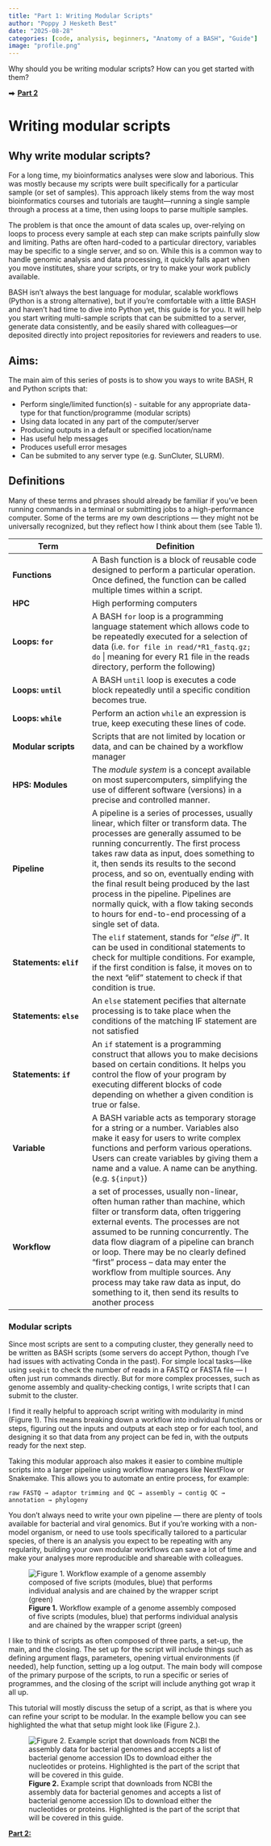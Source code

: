 ```yaml
---
title: "Part 1: Writing Modular Scripts"
author: "Poppy J Hesketh Best"
date: "2025-08-28"
categories: [code, analysis, beginners, "Anatomy of a BASH", "Guide"]
image: "profile.png"
---
```


Why should you be writing modular scripts? How can you get started with them?

⮕ **[Part 2]()**

# Writing modular scripts

## Why write modular scripts?

For a long time, my bioinformatics analyses were slow and laborious. This was mostly because my scripts were built specifically for a particular sample (or set of samples). This approach likely stems from the way most bioinformatics courses and tutorials are taught—running a single sample through a process at a time, then using loops to parse multiple samples.

The problem is that once the amount of data scales up, over-relying on loops to process every sample at each step can make scripts painfully slow and limiting. Paths are often hard-coded to a particular directory, variables may be specific to a single server, and so on. While this is a common way to handle genomic analysis and data processing, it quickly falls apart when you move institutes, share your scripts, or try to make your work publicly available.

BASH isn’t always the best language for modular, scalable workflows (Python is a strong alternative), but if you’re comfortable with a little BASH and haven’t had time to dive into Python yet, this guide is for you. It will help you start writing multi-sample scripts that can be submitted to a server, generate data consistently, and be easily shared with colleagues—or deposited directly into project repositories for reviewers and readers to use.

## Aims:

The main aim of this series of posts is to show you ways to write BASH, R and Python scripts that:

- Perform single/limited function(s) - suitable for any appropriate data-type for that function/programme (modular scripts)
- Using data located in any part of the computer/server
- Producing outputs in a default or specified location/name
- Has useful help messages
- Produces usefull error mesages
- Can be submited to any server type (e.g. SunCluter, SLURM).

## Definitions

Many of these terms and phrases should already be familiar if you’ve been running commands in a terminal or submitting jobs to a high-performance computer. Some of the terms are my own descriptions — they might not be universally recognized, but they reflect how I think about them (see Table 1).

| **Term** | **Definition**  |
|------|-------------|
| **Functions** | A Bash function is a block of reusable code designed to perform a particular operation. Once defined, the function can be called multiple times within a script.  |
| **HPC**  | High performing computers  |
| **Loops: `for`** | A BASH `for` loop is a programming language statement which allows code to be repeatedly executed for a selection of data (i.e. `for file in read/*R1_fastq.gz; do` \| meaning for every R1 file in the reads directory, perform the following) |
| **Loops: `until`**  | A BASH `until` loop is executes a code block repeatedly until a specific condition becomes true. |
| **Loops: `while`**  | Perform an action `while` an expression is true, keep executing these lines of code. |
| **Modular scripts**| Scripts that are not limited by location or data, and can be chained by a workflow manager  |
| **HPS: Modules**  | The *module system* is a concept available on most supercomputers, simplifying the use of different software (versions) in a precise and controlled manner. |
| **Pipeline**  | A pipeline is a series of processes, usually linear, which filter or transform data. The processes are generally assumed to be running concurrently. The first process takes raw data as input, does something to it, then sends its results to the second process, and so on, eventually ending with the final result being produced by the last process in the pipeline. Pipelines are normally quick, with a flow taking seconds to hours for end-to-end processing of a single set of data. |
| **Statements: `elif`**  |  The `elif` statement, stands for “*else if*”. It can be used in conditional statements to check for multiple conditions. For example, if the first condition is false, it moves on to the next “elif” statement to check if that condition is true.  |
| **Statements: `else`**  | An `else` statement pecifies that alternate processing is to take place when the conditions of the matching IF statement are not satisfied  |
| **Statements: `if`**  | An `if` statement is a programming construct that allows you to make decisions based on certain conditions. It helps you control the flow of your program by executing different blocks of code depending on whether a given condition is true or false.  |
| **Variable**| A BASH variable acts as temporary storage for a string or a number. Variables also make it easy for users to write complex functions and perform various operations. Users can create variables by giving them a name and a value. A name can be anything. (e.g. `${input}`) | 
| **Workflow** | a set of processes, usually non-linear, often human rather than machine, which filter or transform data, often triggering external events. The processes are not assumed to be running concurrently. The data flow diagram of a pipeline can branch or loop. There may be no clearly defined "first" process -- data may enter the workflow from multiple sources. Any process may take raw data as input, do something to it, then send its results to another process |

### Modular scripts

Since most scripts are sent to a computing cluster, they generally need to be written as BASH scripts (some servers do accept Python, though I’ve had issues with activating Conda in the past). For simple local tasks—like using `seqkit` to check the number of reads in a FASTQ or FASTA file — I often just run commands directly. But for more complex processes, such as genome assembly and quality-checking contigs, I write scripts that I can submit to the cluster.

I find it really helpful to approach script writing with modularity in mind (Figure 1). This means breaking down a workflow into individual functions or steps, figuring out the inputs and outputs at each step or for each tool, and designing it so that data from any project can be fed in, with the outputs ready for the next step.

Taking this modular approach also makes it easier to combine multiple scripts into a larger pipeline using workflow managers like NextFlow or Snakemake. This allows you to automate an entire process, for example:

`raw FASTQ → adaptor trimming and QC → assembly → contig QC → annotation → phylogeny`

You don’t always need to write your own pipeline — there are plenty of tools available for bacterial and viral genomics. But if you’re working with a non-model organism, or need to use tools specifically tailored to a particular species, of there is an analysis you expect to be repeating with any regularity, building your own modular workflows can save a lot of time and make your analyses more reproducible and shareable with colleagues.

![**Figure 1.** Workflow example of a genome assembly composed of five scripts (modules, blue) that performs individual analysis and are chained by the wrapper script (green)](Figure1.jpg)

I like to think of scripts as often composed of three parts, a set-up, the main, and the closing. The set up for the script will include things such as defining argument flags, parameters, opening virtual environments (if needed), help function, setting up a log output. The main body will compose of the primary purpose of the scripts, to run a specific or series of programmes, and the closing of the script will include anything got wrap it all up.

This tutorial will mostly discuss the setup of a script, as that is where you can refine your script to be modular. In the example bellow you can see highlighted the what that setup might look like (Figure 2.).

![**Figure 2.** Example script that downloads from NCBI the assembly data for bacterial genomes and accepts a list of bacterial genome accession IDs to download either the nucleotides or proteins. Highlighted is the part of the script that will be covered in this guide.](Figure2.png)

**[Part 2: ]()**